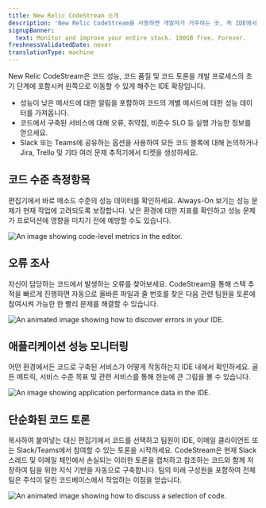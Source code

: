 ```yaml
---
title: New Relic CodeStream 소개
description: 'New Relic CodeStream을 사용하면 개발자가 거주하는 곳, 즉 IDE에서 프로덕션 원격 측정에 액세스할 수 있습니다.'
signupBanner:
  text: Monitor and improve your entire stack. 100GB free. Forever.
freshnessValidatedDate: never
translationType: machine
---
```






New Relic CodeStream은 코드 성능, 코드 품질 및 코드 토론을 개발 프로세스의 초기 단계에 포함시켜 왼쪽으로 이동할 수 있게 해주는 IDE 확장입니다.

* 성능이 낮은 메서드에 대한 알림을 포함하여 코드의 개별 메서드에 대한 성능 데이터를 가져옵니다.
* 코드에서 구축된 서비스에 대해 오류, 취약점, 비준수 SLO 등 실행 가능한 정보를 얻으세요.
* Slack 또는 Teams에 공유하는 옵션을 사용하여 모든 코드 블록에 대해 논의하거나 Jira, Trello 및 기타 여러 문제 추적기에서 티켓을 생성하세요.

## 코드 수준 측정항목

편집기에서 바로 메소드 수준의 성능 데이터를 확인하세요. Always-On 보기는 성능 문제가 현재 작업에 고려되도록 보장합니다. 낮은 환경에 대한 지표를 확인하고 성능 문제가 프로덕션에 영향을 미치기 전에 예방할 수도 있습니다.

<img
  title="Code-Level Metrics"
  alt="An image showing code-level metrics in the editor."
  src={codestreamVscClm}
/>

## 오류 조사

자신이 담당하는 코드에서 발생하는 오류를 찾아보세요. CodeStream을 통해 스택 추적을 빠르게 진행하면 자동으로 올바른 파일과 줄 번호를 찾은 다음 관련 팀원을 토론에 참여시켜 가능한 한 빨리 문제를 해결할 수 있습니다.

<img
  title="Discovering errors in your IDE."
  alt="An animated image showing how to discover errors in your IDE."
  src={codestreamErrorCommentAnimation}
/>

## 애플리케이션 성능 모니터링

어떤 환경에서든 코드로 구축된 서비스가 어떻게 작동하는지 IDE 내에서 확인하세요. 골든 메트릭, 서비스 수준 목표 및 관련 서비스를 통해 한눈에 큰 그림을 볼 수 있습니다.

<img
  title="Application Performance Monitoring"
  alt="An image showing application performance data in the IDE."
  src={codestreamVscSlt}
/>

## 단순화된 코드 토론

복사하여 붙여넣는 대신 편집기에서 코드를 선택하고 팀원이 IDE, 이메일 클라이언트 또는 Slack/Teams에서 참여할 수 있는 토론을 시작하세요. CodeStream은 현재 Slack 스레드 및 이메일 체인에서 손실되는 이러한 토론을 캡처하고 참조하는 코드와 함께 저장하여 팀을 위한 지식 기반을 자동으로 구축합니다. 팀의 미래 구성원을 포함하여 전체 팀은 주석이 달린 코드베이스에서 작업하는 이점을 얻습니다.

<img
  title="How to discuss code in your IDE."
  alt="An animated image showing how to discuss a selection of code."
  src={codestreamDiscussCodeAnimation}
/>